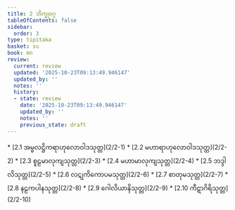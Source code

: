 ```yaml
---
title: 2 ဘိက္ခုဝဂ္ဂ
tableOfContents: false
sidebar:
  order: 3
type: tipitaka
basket: su
book: mn
review:
  current: review
  updated: '2025-10-23T09:13:49.946147'
  updated_by: ''
  notes: ''
  history:
  - state: review
    date: '2025-10-23T09:13:49.946147'
    updated_by: ''
    notes: ''
    previous_state: draft
---
```



<ReviewStatus review={frontmatter.review} showDetails={true} />

<HypothesisAnnotation frontmatter={frontmatter} />

<DynamicBreadcrumb />



<TableOfContents book="mn" section="2">
* [2.1 အမ္ဗလဋ္ဌိကရာဟုလောဝါဒသုတ္တ](2/2-1)
* [2.2 မဟာရာဟုလောဝါဒသုတ္တ](2/2-2)
* [2.3 စူဠမာလုကျသုတ္တ](2/2-3)
* [2.4 မဟာမာလုကျသုတ္တ](2/2-4)
* [2.5 ဘဒ္ဒါလိသုတ္တ](2/2-5)
* [2.6 လဋုကိကောပမသုတ္တ](2/2-6)
* [2.7 စာတုမသုတ္တ](2/2-7)
* [2.8 နဠကပါနသုတ္တ](2/2-8)
* [2.9 ဂေါလိယာနိသုတ္တ](2/2-9)
* [2.10 ကီဋာဂိရိသုတ္တ](2/2-10)
</TableOfContents>
